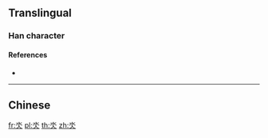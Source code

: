 {{character info/new}}
==Translingual==

===Han character===
{{Han char|rn=85|rad=水|as=02|sn=6|four=|canj=EO,XEO|ids=⿱水𠆢}}

====References====
* {{Han ref|kx=0603.120|dkj=17099|dj=0997.070|hdz=31547.020|uh=6C3C|ud=27708}}

----

==Chinese==
{{zh-see|溺|v}}

[[fr:氼]]
[[pl:氼]]
[[th:氼]]
[[zh:氼]]